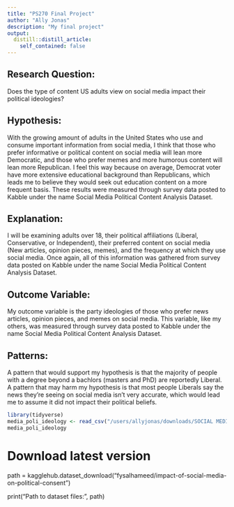 ```yaml
---
title: "PS270 Final Project"
author: "Ally Jonas"
description: "My final project"
output:
  distill::distill_article:
    self_contained: false
---
```

## Research Question:
Does the type of content US adults view on social media impact their political ideologies?

## Hypothesis:
With the growing amount of adults in the United States who use and consume important information from social media, I think that those who prefer informative or political content on social media will lean more Democratic, and those who prefer memes and more humorous content will lean more Republican. I feel this way because on average, Democrat voter have more extensive educational background than Republicans, which leads me to believe they would seek out education content on a more frequent basis. These results were measured through survey data posted to Kabble under the name Social Media Political Content Analysis Dataset. 

## Explanation:
I will be examining adults over 18, their political affiliations (Liberal, Conservative, or Independent), their preferred content on social media (New articles, opinion pieces, memes), and the frequency at which they use social media. Once again, all of this information was gathered from survey data posted on Kabble under the name Social Media Political Content Analysis Dataset. 

## Outcome Variable:
My outcome variable is the party ideologies of those who prefer news articles, opinion pieces, and memes on social media. This variable, like my others, was measured through survey data posted to Kabble under the name Social Media Political Content Analysis Dataset.

## Patterns:
A pattern that would support my hypothesis is that the majority of people with a degree beyond a bachlors (masters and PhD) are reportedly Liberal. A pattern that may harm my hypothesis is that most people Liberals say the news they’re seeing on social media isn’t very accurate, which would lead me to assume it did not impact their political beliefs. 

```r
library(tidyverse)
media_poli_ideology <- read_csv("/users/allyjonas/downloads/SOCIAL MEDIA IMPACT/social_media_political_content_test_data.csv")
media_poli_ideology
```


# Download latest version
path = kagglehub.dataset_download("fysalhameed/impact-of-social-media-on-political-consent")

print("Path to dataset files:", path)


